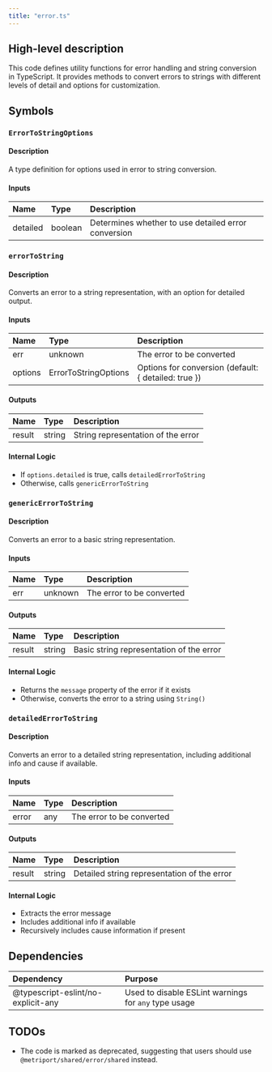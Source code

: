 ```yaml
---
title: "error.ts"
---
```


## High-level description
This code defines utility functions for error handling and string conversion in TypeScript. It provides methods to convert errors to strings with different levels of detail and options for customization.

## Symbols

### `ErrorToStringOptions`
#### Description
A type definition for options used in error to string conversion.

#### Inputs
| Name | Type | Description |
|:-----|:-----|:------------|
| detailed | boolean | Determines whether to use detailed error conversion |

### `errorToString`
#### Description
Converts an error to a string representation, with an option for detailed output.

#### Inputs
| Name | Type | Description |
|:-----|:-----|:------------|
| err | unknown | The error to be converted |
| options | ErrorToStringOptions | Options for conversion (default: { detailed: true }) |

#### Outputs
| Name | Type | Description |
|:-----|:-----|:------------|
| result | string | String representation of the error |

#### Internal Logic
- If `options.detailed` is true, calls `detailedErrorToString`
- Otherwise, calls `genericErrorToString`

### `genericErrorToString`
#### Description
Converts an error to a basic string representation.

#### Inputs
| Name | Type | Description |
|:-----|:-----|:------------|
| err | unknown | The error to be converted |

#### Outputs
| Name | Type | Description |
|:-----|:-----|:------------|
| result | string | Basic string representation of the error |

#### Internal Logic
- Returns the `message` property of the error if it exists
- Otherwise, converts the error to a string using `String()`

### `detailedErrorToString`
#### Description
Converts an error to a detailed string representation, including additional info and cause if available.

#### Inputs
| Name | Type | Description |
|:-----|:-----|:------------|
| error | any | The error to be converted |

#### Outputs
| Name | Type | Description |
|:-----|:-----|:------------|
| result | string | Detailed string representation of the error |

#### Internal Logic
- Extracts the error message
- Includes additional info if available
- Recursively includes cause information if present

## Dependencies
| Dependency | Purpose |
|:-----------|:--------|
| @typescript-eslint/no-explicit-any | Used to disable ESLint warnings for `any` type usage |

## TODOs
- The code is marked as deprecated, suggesting that users should use `@metriport/shared/error/shared` instead.